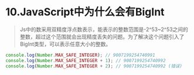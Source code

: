 # 10.JavaScript中为什么会有BigInt

> Js中的数采用双精度浮点数表示，能表示的整数范围是-2^53~2^53之间的整数，超过这个范围就会出现精度丢失的问题。为了解决这个问题引入了BigInt类型，可以表示任意大小的整数。

```js
console.log(Number.MAX_SAFE_INTEGER); // 9007199254740991
console.log(Number.MAX_SAFE_INTEGER + 1); // 9007199254740992
console.log(Number.MAX_SAFE_INTEGER + 2); // 9007199254740992 (错误)
```
